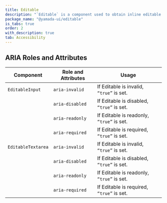 ```yaml
---
title: Editable
description: "`Editable` is a component used to obtain inline editable text input."
package_name: "@yamada-ui/editable"
is_tabs: true
order: 2
with_description: true
tab: Accessibility
---
```


## ARIA Roles and Attributes

| Component          | Role and Attributes | Usage                                     |
| ------------------ | ------------------- | ----------------------------------------- |
| `EditableInput`    | `aria-invalid`      | If Editable is invalid, `“true”` is set.  |
|                    | `aria-disabled`     | If Editable is disabled, `“true”` is set. |
|                    | `aria-readonly`     | If Editable is readonly, `“true”` is set. |
|                    | `aria-required`     | If Editable is required, `“true”` is set. |
| `EditableTextarea` | `aria-invalid`      | If Editable is invalid, `“true”` is set.  |
|                    | `aria-disabled`     | If Editable is disabled, `“true”` is set. |
|                    | `aria-readonly`     | If Editable is readonly, `“true”` is set. |
|                    | `aria-required`     | If Editable is required, `“true”` is set. |
